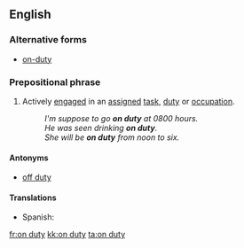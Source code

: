 ==English==

===Alternative forms===
* [[on-duty]]

===Prepositional phrase===
{{head|en|prepositional phrase|head=[[on]] [[duty]]}}

# Actively [[engage]]d in an [[assigned]] [[task]], [[duty]] or [[occupation]].
#: ''I'm suppose to go '''on duty''' at 0800 hours.''
#: ''He was seen drinking '''on duty'''.''
#: ''She will be '''on duty''' from noon to six.''

====Antonyms====
* [[off duty]]

====Translations====
{{trans-top|actively engaged...}}
* Spanish: {{t-|es|de guardia}}
{{trans-mid}}
{{trans-bottom}}

[[fr:on duty]]
[[kk:on duty]]
[[ta:on duty]]